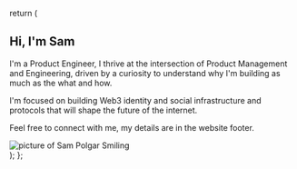 
  return (
    <section className='bg-transparent dark:bg-transparent'>
      <div className='mx-auto max-w-screen-xl items-center gap-16 py-8 px-4 lg:grid lg:grid-cols-2 lg:py-16 lg:px-6 '>
        <div className='font-light text-black-500 dark:text-gray-400 sm:text-lg'>
          <h2 className='mb-4 text-4xl font-extrabold tracking-tight text-black-900 dark:text-white'>
            Hi, I'm Sam
          </h2>
          <p className='mb-6'>
            I'm a Product Engineer, I thrive at the intersection of Product
            Management and Engineering, driven by a curiosity to understand why
            I'm building as much as the what and how.
          </p>
          <p className='mb-6'>
            I'm focused on building Web3 identity and social infrastructure and
            protocols that will shape the future of the internet.
          </p>
          <p>
            Feel free to connect with me, my details are in the website footer.
          </p>
        </div>
        <div className='mt-8 grid gap-4'>
          <Image
            className='shadow-white rounded-md'
            src='/images/main-color.jpg'
            alt='picture of Sam Polgar Smiling'
            width={1080}
            height={1080}
            priority={true}
          />
        </div>
      </div>
    </section>
  );
};

<Hero />
